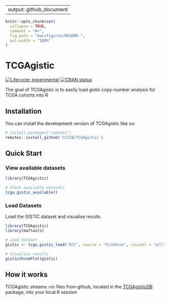 
---
output: github_document
---

<!-- README.md is generated from README.Rmd. Please edit that file -->

```r
knitr::opts_chunk$set(
  collapse = TRUE,
  comment = "#>",
  fig.path = "man/figures/README-",
  out.width = "100%"
)
```

# TCGAgistic

<!-- badges: start -->
[![Lifecycle: experimental](https://img.shields.io/badge/lifecycle-experimental-orange.svg)](https://lifecycle.r-lib.org/articles/stages.html#experimental)
[![CRAN status](https://www.r-pkg.org/badges/version/TCGAgistic)](https://CRAN.R-project.org/package=TCGAgistic)
<!-- badges: end -->

The goal of TCGAgistic is to easily load gistic copy-number analysis for TCGA cohorts into R

## Installation

You can install the development version of TCGAgistic like so:

``` r
# install.packages("remotes")
remotes::install_github('CCICB/TCGAgistic')
```

## Quick Start


### View available datasets
```r
library(TCGAgistic)

# Check available datasets
tcga_gistic_available()
```


### Load Datasets

Load the GISTIC dataset and visualise results

```r
library(TCGAgistic)
library(maftools)

# Load dataset
gistic <- tcga_gistic_load("ACC", source = "Firehose", cnLevel = "all")

# Visualise results
gisticChromPlot(gistic)
```


## How it works

TCGAgistic streams `rds` files from github, located in the [TCGAgisticDB](https://github.com/CCICB/TCGAgisticDB) package, into your local R session

